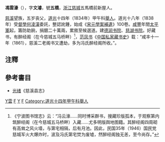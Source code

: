 '''馮雲濠'''（{{bd|1807年||1855年||catIdx=F馮}}），字'''文濬'''，號'''五橋'''，[[浙江|浙江]][[慈城镇|慈城]]五馬橋前新屋人。

[[慈溪|慈溪]]望族，五岁丧父，[[道光|道光]]十四年（1834年）甲午科[[舉人|舉人]]。道光十八年（1838年）受[[督學|督學]][[何淩漢|何淩漢]]委託，整認訛鍾，始成《[[宋元學案補遺|宋元學案補遺]]》100卷。[[咸豐|咸豐]]年間[[太平軍|太平軍]]起，籌防助餉，捐銀二十萬兩，累敘至候選道。建[[德润书院|德润书院]]、[[慈湖书院|慈湖书院]]。好藏书，有醉经阁（在今慈城五马桥畔）<ref>《宁波图书馆志》云：“冯云濠……同时博采群书，搜藏珍版孤本，于观察第内筑醉经阁（在今慈城五马桥畔）入藏……尤多明版舆地图籍。其醉经阁四周砌有高耸之风火墙，与第宅相隔，后有月池。因此，民国35年（1946）国民党慈城军火大爆炸时，波及冯氏第宅焚为废墟，然醉经阁独无恙，至今尚存。”</ref>，[[范凤书|范凤书]]《[[中国私家藏书史|中国私家藏书史]]》载：“咸丰十一年（1861），慈溪二老阁书又遭劫，多为冯氏醉经阁所收。”。

==注釋==
{{reflist}}

==參考書目==
* [[光绪|光绪]]《慈溪县志》

[[Category:馮姓|Y雲]]
[[Category:慈溪人|F]]
[[Category:慈城冯氏|Y]]
[[Category:清朝藏书家|F]]
[[Category:道光十四年甲午科舉人|Category:道光十四年甲午科舉人]]
